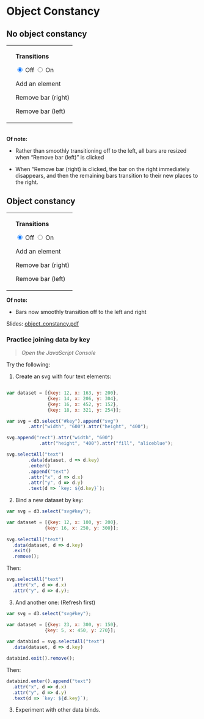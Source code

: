 # Object Constancy <i class="fa fa-object-ungroup"></i> {#object}

## No object constancy

<script src="https://d3js.org/d3.v6.js"></script>

<table>
<tr><td>
<div id="chart"></div>
</td><td>
<p>**Transitions**</p>
<input type="radio" name="duration" class="noc" value="0" checked>&nbsp;Off</input>
<input type="radio" name="duration" class = "noc" value="750">&nbsp;On</input>
<p></p>
<p id="add" class="noc">Add an element</p>
<p id="remove_right" class="noc">Remove bar (right)</p>
<p id="remove_left" class="noc">Remove bar (left)</p>
</td></tr></table>

<script src="scripts/no_obj_const.js"></script>
<br>
**Of note:** 

* Rather than smoothly transitioning off to the left, all bars are resized when "Remove bar (left)" is clicked

* When "Remove bar (right) is clicked, the bar on the right immediately disappears, and then the remaining bars transition to their new places to the right.

## Object constancy
<table>
<tr><td>
<div id="chart2"></div>
</td><td>
<p>**Transitions**</p>
<input type="radio" name="duration2" class="oc" value="0" checked="true">&nbsp;Off</input>
<input type="radio" name="duration2" class = "oc" value="750">&nbsp;On</input>
<p></p>
<p id="add" class="oc">Add an element</p>
<p id="remove_right" class="oc">Remove bar (right)</p>
<p id="remove_left" class="oc">Remove bar (left)</p>
</td></tr></table>
<script src="scripts/obj_const.js"></script>

**Of note:** 

* Bars now smoothly transition off to the left and right

Slides: [object_constancy.pdf](pdfs/object_constancy.pdf){target="_blank"}


### Practice joining data by key

<div id="key"></div>

> <i class="fa fa-hand-o-right"></i> *Open the JavaScript Console* <i class="fa fa-terminal"></i>

Try the following:

1. Create an svg with four text elements:

``` js

var dataset = [{key: 12, x: 163, y: 200},
               {key: 14, x: 206, y: 304},
               {key: 16, x: 452, y: 152},
               {key: 18, x: 321, y: 254}];

var svg = d3.select("#key").append("svg")
		.attr("width", "600").attr("height", "400");

svg.append("rect").attr("width", "600")
		    .attr("height", "400").attr("fill", "aliceblue");

svg.selectAll("text")
		.data(dataset, d => d.key)
		.enter()
		.append("text")
		.attr("x", d => d.x)
		.attr("y", d => d.y)
		.text(d => `key: ${d.key}`);
```
		

2. Bind a new dataset by key:

``` js
var svg = d3.select("svg#key");

var dataset = [{key: 12, x: 100, y: 200},
              {key: 16, x: 250, y: 300}];
              
svg.selectAll("text")
  .data(dataset, d => d.key)
  .exit()
  .remove();
```

Then:

``` js
svg.selectAll("text")
  .attr("x", d => d.x)
  .attr("y", d => d.y);
```

3. And another one:
(Refresh first)

``` js
var svg = d3.select("svg#key");

var dataset = [{key: 23, x: 300, y: 150},
              {key: 5, x: 450, y: 270}];
              
var databind = svg.selectAll("text")
  .data(dataset, d => d.key)

databind.exit().remove();
```

Then:
``` js
databind.enter().append("text")
  .attr("x", d => d.x)
  .attr("y", d => d.y)
  .text(d => `key: ${d.key}`);
```

3. Experiment with other data binds.




